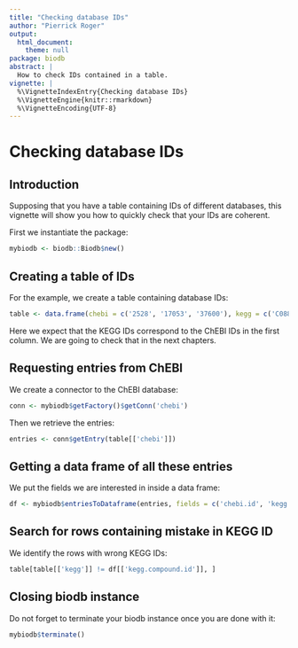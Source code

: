 ```yaml
---
title: "Checking database IDs"
author: "Pierrick Roger"
output:
  html_document:
    theme: null
package: biodb
abstract: |
  How to check IDs contained in a table.
vignette: |
  %\VignetteIndexEntry{Checking database IDs}
  %\VignetteEngine{knitr::rmarkdown}
  %\VignetteEncoding{UTF-8}
---
```


# Checking database IDs

## Introduction

Supposing that you have a table containing IDs of different databases, this vignette will show you how to quickly check that your IDs are coherent.

First we instantiate the package:
```r
mybiodb <- biodb::Biodb$new()
```

## Creating a table of IDs

For the example, we create a table containing database IDs:
```r
table <- data.frame(chebi = c('2528', '17053', '37600'), kegg = c('C08811', 'C00046', 'C08259'))
```
Here we expect that the KEGG IDs correspond to the ChEBI IDs in the first column. We are going to check that in the next chapters.

## Requesting entries from ChEBI

We create a connector to the ChEBI database:
```r
conn <- mybiodb$getFactory()$getConn('chebi')
```

Then we retrieve the entries:
```r
entries <- conn$getEntry(table[['chebi']])
```

## Getting a data frame of all these entries

We put the fields we are interested in inside a data frame:
```r
df <- mybiodb$entriesToDataframe(entries, fields = c('chebi.id', 'kegg.compound.id'))
```

## Search for rows containing mistake in KEGG ID

We identify the rows with wrong KEGG IDs:
```r
table[table[['kegg']] != df[['kegg.compound.id']], ]
```

## Closing biodb instance

Do not forget to terminate your biodb instance once you are done with it:
```r
mybiodb$terminate()
```
